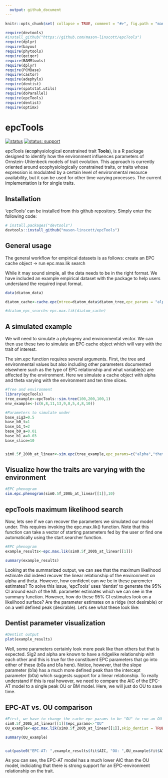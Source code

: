 ```yaml
---
  output: github_document
---
```


  <!-- README.md is generated from README.Rmd. Please edit that file -->

```r
knitr::opts_chunk$set( collapse = TRUE, comment = "#>", fig.path = "man/figures/README-", out.width = "100%" ) 
```

```r
require(devtools)
#install_github("https://github.com/mason-linscott/epcTools")
require(dplyr)
require(bayou)
require(phytools)
require(geiger)
require(BAMMtools)
require(dplyr)
require(PCMBase)
require(castor)
require(adephylo)
require(dentist)
require(spatstat.utils)
require(doParallel)
require(epcTools)
require(dentist)
require(optimx)
```

# epcTools

<!-- badges: start -->
  [![status](https://img.shields.io/badge/status:-v0.1c-green)]()
  [![status: support](https://img.shields.io/badge/support:-yes-green)]()
<!-- badges: end -->

  epcTools (**e**co**p**hysiological **c**onstrained trait **Tools**), is a R package designed to identify how the environment influences parameters of Ornstein-Uhlenbeck models of trait evolution. This approach is currently oriented around ecophysiologically constrained traits, or traits whose expression is modulated by a certain level of environmental resource availability, but it can be used for other time varying processes. The current implementation is for single traits.


## Installation

'epcTools' can be installed from this github repository. Simply enter the following code:

  ``` r
# install.packages("devtools")
devtools::install_github("mason-linscott/epcTools")
```

## General usage

The general workflow for empirical datasets is as follows: create an EPC cache object -> run epc.max.lik search

While it may sound simple, all the data needs to be in the right format. We have included an example empirical dataset with the package to help users understand the required input format.

```r
data(diatom_data)

diatom_cache<-cache.epc(mtree=diatom_data$diatom_tree,epc_params = "alpha",environment_data = diatom_data$diatom_environment,n_slice = 10, trait_data = diatom_data$diatom_traits[,1,drop=FALSE])

#diatom_epc_search<-epc.max.lik(diatom_cache)

```

## A simulated example

We will need to simulate a phylogeny and environmental vector. We can then use these two to simulate an EPC cache object which will vary with the trait of interest.

The sim.epc function requires several arguments. First, the tree and environmental values but also including other parameters documented elsewhere such as the type of EPC relationship and what variable(s) are affected by the environment. Here we simulate a cache object with alpha and theta varying with the environment and ten time slices.

```r
#Tree and environment
library(epcTools)
tree_example<-epcTools::sim.tree(100,200,100,1)
env_example<-(c(6,8,11,13,9,8,5,4,8,10))

#Parameters to simulate under
base_sig2=0.5
base_b0_t=1
base_b1_t=2
base_b0_a=0.01
base_b1_a=0.03
base_slice=10


sim0.5f_200b_at_linear<-sim.epc(tree_example,epc_params=c("alpha","theta"),m_type="linear",X=env_example,n_slice=base_slice,1,b0_a=base_b0_a,b1_a=base_b1_a,sig2=base_sig2,b0_t=base_b0_t,b1_t=base_b1_t)

```

## Visualize how the traits are varying with the environment

```r
#EPC phenogram
sim.epc.phenogram(sim0.5f_200b_at_linear[[1]],10)

```

## epcTools maximum likelihood search

Now, lets see if we can recover the parameters we simulated our model under. This requires invoking the epc.max.lik() function. Note that this function can take a vector of starting parameters fed by the user or find one automatically using the start.searcher function.

```r
#EPC phenogram
example_results<-epc.max.lik(sim0.5f_200b_at_linear[[1]])

summary(example_results)
```

Looking at the summarized output, we can see that the maximum likelihood estimate did indeed recover the linear relationship of the environment on alpha and theta. However, how confident can we be in these paremeter estimates? To solve this issue, 'epcTools' uses 'dentist' to generate the 95% CI around each of the ML parameter estimates which we can see in the summary function. However, how do these 95% CI estimates look on a likelihood surface? Are the parameter estimates on a ridge (not desirable) or on a well defined peak (desirable). Let's see what these look like:

## Dentist parameter visualization

```r
#Dentist output
plot(example_results)

```

Well, some parameters certainly look more peak like than others but that is expected. Sig2 and alpha are known to have a ridgelike relationship with each other and this is true for the constituent EPC parameters that go into either of these (b0a and b1a here). Notice, however, that the slope parameter (b1a) has a much more defined peak than the intercept parameter (b0a) which suggests support for a linear relationship. To really understand if this is real however, we need to compare the AIC of the EPC-AT model to a single peak OU or BM model. Here, we will just do OU to save time.


## EPC-AT vs. OU comparison
```r
#First, we have to change the cache epc params to be "OU" to run an OU search. Then we will skip dentist as we only want the AIC output.
sim0.5f_200b_at_linear[[1]]$epc_params<-"OU"
OU_example<-epc.max.lik(sim0.5f_200b_at_linear[[1]],skip_dentist = TRUE)

summary(OU_example)


cat(paste0("EPC-AT: ",example_results$fit$AIC, "OU: ",OU_example$fit$AIC))
```

As you can see, the EPC-AT model has a much lower AIC than the OU model, indiciating that there is strong support for an EPC-environment relationship on the trait.
